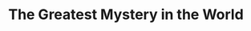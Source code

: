 ---
title: "The Greatest Mystery in the World"
subtitle: ""
creator: "Og Mandino, Bestselling author of The Greatest Salesman in the World"
categories: ["books"]
featuredImage: "../src/assets/images/item/books/DSC02879-6.png"
views: ["../src/assets/images/item/books/DSC02879-6.png"]
nextItem: []
---